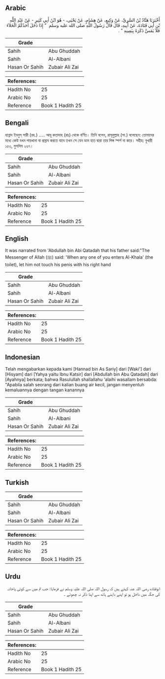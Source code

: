 ## Arabic


<div dir="rtl" lang="ar" style={{fontSize:'larger',backgroundColor:'#f8f9fa',padding:20}}>
أَخْبَرَنَا هَنَّادُ بْنُ السَّرِيِّ، عَنْ وَكِيعٍ، عَنْ هِشَامٍ، عَنْ يَحْيَى، - هُوَ ابْنُ أَبِي كَثِيرٍ - عَنْ عَبْدِ اللَّهِ بْنِ أَبِي قَتَادَةَ، عَنْ أَبِيهِ، قَالَ قَالَ رَسُولُ اللَّهِ صلى الله عليه وسلم ‏ "‏ إِذَا دَخَلَ أَحَدُكُمُ الْخَلاَءَ فَلاَ يَمَسَّ ذَكَرَهُ بِيَمِينِهِ ‏"‏ ‏.‏
</div>
<div style={{backgroundColor:'#f8f9fa',padding:20, marginBottom: 10}}><table> <thead> <tr> <th>Grade</th> <th></th> </tr> </thead> <tbody> <tr><td>Sahih</td><td>Abu Ghuddah</td></tr><tr><td>Sahih</td><td>Al-Albani</td></tr><tr><td>Hasan Or Sahih</td><td>Zubair Ali Zai</td></tr></tbody></table><table> <thead> <tr> <th>References:</th> <th></th> </tr> </thead> <tbody><tr><td>Hadith No</td><td>25</td></tr><tr><td>Arabic No</td><td>25</td></tr><tr><td>Reference</td><td>Book 1 Hadith 25</td></tr></tbody></table></div>

## Bengali


<div dir="ltr" lang="bn" style={{fontSize:'larger',backgroundColor:'#f8f9fa',padding:20}}>
হান্নাদ ইবনুস্ সারী (রহ.) ..... আবূ কতাদাহ (রাঃ) থেকে বর্ণিত। তিনি বলেন, রাসূলুল্লাহ (সা.) বলেছেন: তোমাদের মধ্যে কেউ যখন পায়খানা বা প্রস্রাব করতে যাবে তখন সে যেন ডান হাত দ্বারা তার লিঙ্গ স্পর্শ না করে। সহীহ: বুখারী ১৫৩, মুসলিম ২৬৭।
</div>
<div style={{backgroundColor:'#f8f9fa',padding:20, marginBottom: 10}}><table> <thead> <tr> <th>Grade</th> <th></th> </tr> </thead> <tbody> <tr><td>Sahih</td><td>Abu Ghuddah</td></tr><tr><td>Sahih</td><td>Al-Albani</td></tr><tr><td>Hasan Or Sahih</td><td>Zubair Ali Zai</td></tr></tbody></table><table> <thead> <tr> <th>References:</th> <th></th> </tr> </thead> <tbody><tr><td>Hadith No</td><td>25</td></tr><tr><td>Arabic No</td><td>25</td></tr><tr><td>Reference</td><td>Book 1 Hadith 25</td></tr></tbody></table></div>

## English


<div dir="ltr" lang="en" style={{fontSize:'larger',backgroundColor:'#f8f9fa',padding:20}}>
It was narrated from 'Abdullah bin Abi Qatadah that his father said:"The Messenger of Allah (ﷺ) said: 'When any one of you enters Al-Khala' (the toilet), let him not touch his penis with his right hand
</div>
<div style={{backgroundColor:'#f8f9fa',padding:20, marginBottom: 10}}><table> <thead> <tr> <th>Grade</th> <th></th> </tr> </thead> <tbody> <tr><td>Sahih</td><td>Abu Ghuddah</td></tr><tr><td>Sahih</td><td>Al-Albani</td></tr><tr><td>Hasan Or Sahih</td><td>Zubair Ali Zai</td></tr></tbody></table><table> <thead> <tr> <th>References:</th> <th></th> </tr> </thead> <tbody><tr><td>Hadith No</td><td>25</td></tr><tr><td>Arabic No</td><td>25</td></tr><tr><td>Reference</td><td>Book 1 Hadith 25</td></tr></tbody></table></div>

## Indonesian


<div dir="ltr" lang="id" style={{fontSize:'larger',backgroundColor:'#f8f9fa',padding:20}}>
Telah mengabarkan kepada kami [Hannad bin As Sariy] dari [Waki'] dari [Hisyam] dari [Yahya yaitu Ibnu Katsir] dari [Abdullah bin Abu Qatadah] dari [Ayahnya] berkata; bahwa Rasulullah shallallahu 'alaihi wasallam bersabda: "Apabila salah seorang dari kalian buang air kecil, jangan menyentuh kemaluannya dengan tangan kanannya
</div>
<div style={{backgroundColor:'#f8f9fa',padding:20, marginBottom: 10}}><table> <thead> <tr> <th>Grade</th> <th></th> </tr> </thead> <tbody> <tr><td>Sahih</td><td>Abu Ghuddah</td></tr><tr><td>Sahih</td><td>Al-Albani</td></tr><tr><td>Hasan Or Sahih</td><td>Zubair Ali Zai</td></tr></tbody></table><table> <thead> <tr> <th>References:</th> <th></th> </tr> </thead> <tbody><tr><td>Hadith No</td><td>25</td></tr><tr><td>Arabic No</td><td>25</td></tr><tr><td>Reference</td><td>Book 1 Hadith 25</td></tr></tbody></table></div>

## Turkish


<div dir="ltr" lang="tr" style={{fontSize:'larger',backgroundColor:'#f8f9fa',padding:20}}>

</div>
<div style={{backgroundColor:'#f8f9fa',padding:20, marginBottom: 10}}><table> <thead> <tr> <th>Grade</th> <th></th> </tr> </thead> <tbody> <tr><td>Sahih</td><td>Abu Ghuddah</td></tr><tr><td>Sahih</td><td>Al-Albani</td></tr><tr><td>Hasan Or Sahih</td><td>Zubair Ali Zai</td></tr></tbody></table><table> <thead> <tr> <th>References:</th> <th></th> </tr> </thead> <tbody><tr><td>Hadith No</td><td>25</td></tr><tr><td>Arabic No</td><td>25</td></tr><tr><td>Reference</td><td>Book 1 Hadith 25</td></tr></tbody></table></div>

## Urdu


<div dir="rtl" lang="ur" style={{fontSize:'larger',backgroundColor:'#f8f9fa',padding:20}}>
ابوقتادہ رضی اللہ عنہ کہتے ہیں کہ رسول اللہ صلی اللہ علیہ وسلم نے فرمایا: جب تم میں سے کوئی پاخانہ کی جگہ میں داخل ہو تو اپنے داہنے ہاتھ سے اپنا ذکر نہ چھوئے ۔
</div>
<div style={{backgroundColor:'#f8f9fa',padding:20, marginBottom: 10}}><table> <thead> <tr> <th>Grade</th> <th></th> </tr> </thead> <tbody> <tr><td>Sahih</td><td>Abu Ghuddah</td></tr><tr><td>Sahih</td><td>Al-Albani</td></tr><tr><td>Hasan Or Sahih</td><td>Zubair Ali Zai</td></tr></tbody></table><table> <thead> <tr> <th>References:</th> <th></th> </tr> </thead> <tbody><tr><td>Hadith No</td><td>25</td></tr><tr><td>Arabic No</td><td>25</td></tr><tr><td>Reference</td><td>Book 1 Hadith 25</td></tr></tbody></table></div>